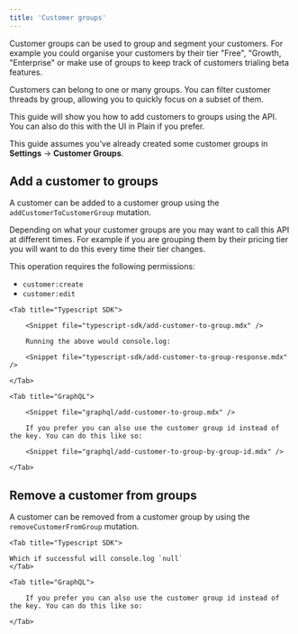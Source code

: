 ```yaml
---
title: 'Customer groups'
---
```


Customer groups can be used to group and segment your customers. For example you could organise your customers by their tier "Free", "Growth, "Enterprise" or make use of groups to keep track of customers trialing beta features.

Customers can belong to one or many groups. You can filter customer threads by group, allowing you to quickly focus on a subset of them.

This guide will show you how to add customers to groups using the API. You can also do this with the UI in Plain if you prefer.

This guide assumes you've already created some customer groups in **Settings** → **Customer Groups**.

## Add a customer to groups

A customer can be added to a customer group using the `addCustomerToCustomerGroup` mutation.

Depending on what your customer groups are you may want to call this API at different times. For example if you are grouping them by their pricing tier you will want to do this every time their tier changes.

This operation requires the following permissions:

- `customer:create`
- `customer:edit`

<Tabs>

    <Tab title="Typescript SDK">

        <Snippet file="typescript-sdk/add-customer-to-group.mdx" />

        Running the above would console.log:

        <Snippet file="typescript-sdk/add-customer-to-group-response.mdx" />

    </Tab>

    <Tab title="GraphQL">

        <Snippet file="graphql/add-customer-to-group.mdx" />

        If you prefer you can also use the customer group id instead of the key. You can do this like so:

        <Snippet file="graphql/add-customer-to-group-by-group-id.mdx" />

    </Tab>

</Tabs>

## Remove a customer from groups

A customer can be removed from a customer group by using the `removeCustomerFromGroup` mutation.

<Tabs>

    <Tab title="Typescript SDK">

<Snippet file="typescript-sdk/remove-customer-from-groups.mdx" />

    Which if successful will console.log `null`
    </Tab>

    <Tab title="GraphQL">

<Snippet file="graphql/remove-customer-from-groups.mdx" />

        If you prefer you can also use the customer group id instead of the key. You can do this like so:

<Snippet file="graphql/remove-customer-from-groups-by-group-id.mdx" />

    </Tab>

</Tabs>
